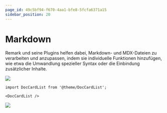 ```yaml
---
page_id: 49c5bf94-f670-4aa1-bfe8-5fcfa6371a15
sidebar_position: 20
---
```


# Markdown

Remark und seine Plugins helfen dabei, Markdown- und MDX-Dateien zu verarbeiten und anzupassen, indem sie individuelle Funktionen hinzufügen, wie etwa die Umwandlung spezieller Syntax oder die Einbindung zusätzlicher Inhalte.



![](./images/street-food.jpg)

```mdx-code-block
import DocCardList from '@theme/DocCardList';

<DocCardList />
```

![](https://raw.githubusercontent.com/GBSL-Informatik/teaching-dev/test-4/docs/gallery/markdown/images/snowy-street.jpg)